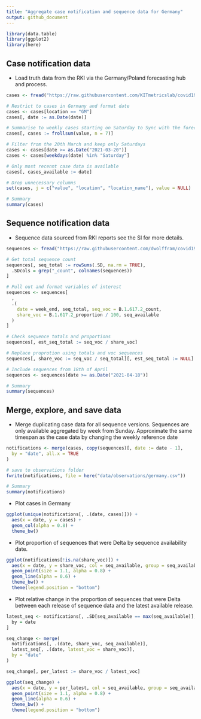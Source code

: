 ```yaml
---
title: "Aggregate case notification and sequence data for Germany"
output: github_document
---
```

```r
library(data.table)
library(ggplot2)
library(here)
```

## Case notification data

- Load truth data from the RKI via the Germany/Poland forecasting hub and process.

```r
cases <- fread("https://raw.githubusercontent.com/KITmetricslab/covid19-forecast-hub-de/master/data-truth/RKI/truth_RKI-Incident%20Cases_Germany.csv") # nolint

# Restrict to cases in Germany and format date
cases <- cases[location == "GM"]
cases[, date := as.Date(date)]

# Summarise to weekly cases starting on Saturday to Sync with the forecast hubs
cases[, cases := frollsum(value, n = 7)]

# Filter from the 20th March and keep only Saturdays
cases <- cases[date >= as.Date("2021-03-20")]
cases <- cases[weekdays(date) %in% "Saturday"]

# Only most recennt case data is available
cases[, cases_available := date]

# Drop unnecessary columns
set(cases, j = c("value", "location", "location_name"), value = NULL)

# Summary
summary(cases)
```

## Sequence notification data

- Sequence data sourced from RKI reports see the SI for more details.
```r
sequences <- fread("https://raw.githubusercontent.com/dwolffram/covid19-variants/main/data/sequencing_germany.csv") # nolint

# Get total sequence count
sequences[, seq_total := rowSums(.SD, na.rm = TRUE),
  .SDcols = grep("_count", colnames(sequences))
]

# Pull out and format variables of interest
sequences <- sequences[
  ,
  .(
    date = week_end, seq_total, seq_voc = B.1.617.2_count,
    share_voc = B.1.617.2_proportion / 100, seq_available
  )
]

# Check sequence totals and proportions
sequences[, est_seq_total := seq_voc / share_voc]

# Replace proprotion using totals and voc sequences
sequences[, share_voc := seq_voc / seq_total][, est_seq_total := NULL]

# Include sequences from 18th of April
sequences <- sequences[date >= as.Date("2021-04-18")]

# Summary
summary(sequences)
```

## Merge, explore, and save data

- Merge duplicating case data for all sequence versions. Sequences are only available aggregated by week from Sunday. Approximate the same timespan as the case data by changing the weekly reference date
```r
notifications <- merge(cases, copy(sequences)[, date := date - 1],
  by = "date", all.x = TRUE
)

# save to observations folder
fwrite(notifications, file = here("data/observations/germany.csv"))

# Summary
summary(notifications)
```

- Plot cases in Germany

```r
ggplot(unique(notifications[, .(date, cases)])) +
  aes(x = date, y = cases) +
  geom_col(alpha = 0.8) +
  theme_bw()
```

- Plot proportion of sequences that were Delta by sequence availability date.

```r
ggplot(notifications[!is.na(share_voc)]) +
  aes(x = date, y = share_voc, col = seq_available, group = seq_available) +
  geom_point(size = 1.1, alpha = 0.8) +
  geom_line(alpha = 0.6) +
  theme_bw() +
  theme(legend.position = "bottom")
```

- Plot relative change in the proportion of sequences that were Delta between each release of sequence data and the latest available release.

```r
latest_seq <- notifications[, .SD[seq_available == max(seq_available)],
  by = date
]

seq_change <- merge(
  notifications[, .(date, share_voc, seq_available)],
  latest_seq[, .(date, latest_voc = share_voc)],
  by = "date"
)

seq_change[, per_latest := share_voc / latest_voc]

ggplot(seq_change) +
  aes(x = date, y = per_latest, col = seq_available, group = seq_available) +
  geom_point(size = 1.1, alpha = 0.8) +
  geom_line(alpha = 0.6) +
  theme_bw() +
  theme(legend.position = "bottom")
```
